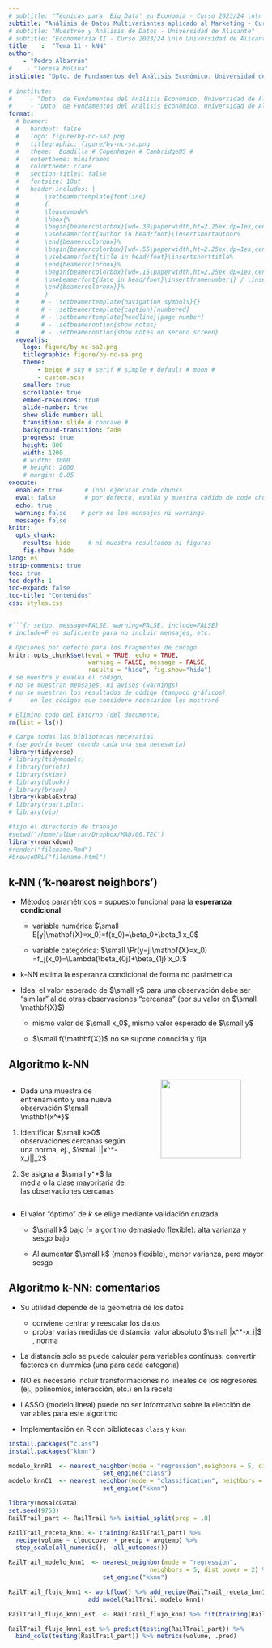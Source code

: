 ```yaml
---
# subtitle: "Técnicas para 'Big Data' en Economía - Curso 2023/24 \n\n Universidad de Alicante"
subtitle: "Análisis de Datos Multivariantes aplicado al Marketing - Curso 2023/24 \n\n Universidad de Alicante"
# subtitle: "Muestreo y Análisis de Datos - Universidad de Alicante"
# subtitle: "Econometría II - Curso 2023/24 \n\n Universidad de Alicante"
title    :  "Tema 11 - kNN"
author:  
    - "Pedro Albarrán"
#    - "Teresa Molina"
institute: "Dpto. de Fundamentos del Análisis Económico. Universidad de Alicante"
   
# institute: 
#     - "Dpto. de Fundamentos del Análisis Económico. Universidad de Alicante"
#     - "Dpto. de Fundamentos del Análisis Económico. Universidad de Alicante"
format:
  # beamer:
  #   handout: false
  #   logo: figure/by-nc-sa2.png
  #   titlegraphic: figure/by-nc-sa.png
  #   theme:  Boadilla # Copenhagen # CambridgeUS #
  #   outertheme: miniframes
  #   colortheme: crane
  #   section-titles: false
  #   fontsize: 10pt
  #   header-includes: |
  #       \setbeamertemplate{footline}
  #       {
  #       \leavevmode%
  #       \hbox{%
  #       \begin{beamercolorbox}[wd=.30\paperwidth,ht=2.25ex,dp=1ex,center]{author in head/foot}%
  #       \usebeamerfont{author in head/foot}\insertshortauthor%
  #       \end{beamercolorbox}%
  #       \begin{beamercolorbox}[wd=.55\paperwidth,ht=2.25ex,dp=1ex,center]{title in head/foot}%
  #       \usebeamerfont{title in head/foot}\insertshorttitle%
  #       \end{beamercolorbox}%
  #       \begin{beamercolorbox}[wd=.15\paperwidth,ht=2.25ex,dp=1ex,center]{date in head/foot}%
  #       \usebeamerfont{date in head/foot}\insertframenumber{} / \inserttotalframenumber
  #       \end{beamercolorbox}}%
  #       }
  #      # - \setbeamertemplate{navigation symbols}{}
  #      # - \setbeamertemplate{caption}[numbered]
  #      # - \setbeamertemplate{headline}[page number]
  #      # - \setbeameroption{show notes}
  #      # - \setbeameroption{show notes on second screen}
  revealjs:
    logo: figure/by-nc-sa2.png
    titlegraphic: figure/by-nc-sa.png
    theme:  
        - beige # sky # serif # simple # default # moon #  
        - custom.scss
    smaller: true
    scrollable: true
    embed-resources: true
    slide-number: true
    show-slide-number: all
    transition: slide # concave # 
    background-transition: fade
    progress: true
    height: 800
    width: 1200
    # width: 3000
    # height: 2000
    # margin: 0.05
execute:
  enabled: true      # (no) ejecutar code chunks
  eval: false        # por defecto, evalúa y muestra códido de code chunks
  echo: true
  warning: false    # pero no los mensajes ni warnings
  message: false
knitr:
  opts_chunk:
    results: hide     # ni muestra resultados ni figuras
    fig.show: hide
lang: es
strip-comments: true
toc: true
toc-depth: 1
toc-expand: false
toc-title: "Contenidos"
css: styles.css
---
```



```r
#```{r setup, message=FALSE, warning=FALSE, include=FALSE} 
# include=F es suficiente para no incluir mensajes, etc.

# Opciones por defecto para los fragmentos de código
knitr::opts_chunk$set(eval = TRUE, echo = TRUE, 
                      warning = FALSE, message = FALSE,
                      results = "hide", fig.show="hide")
# se muestra y evalúa el código,
# no se muestran mensajes, ni avisos (warnings)
# no se muestran los resultados de código (tampoco gráficos)
#     en los códigos que considere necesarios los mostraré

# Elimino todo del Entorno (del documento)
rm(list = ls())       

# Cargo todas las bibliotecas necesarias
# (se podría hacer cuando cada una sea necesaria)
library(tidyverse)
# library(tidymodels)
# library(printr)
# library(skimr)
# library(dlookr)
# library(broom)
library(kableExtra)
# library(rpart.plot)
# library(vip)

#fijo el directorio de trabajo
#setwd("/home/albarran/Dropbox/MAD/00.TEC")
library(rmarkdown)
#render("filename.Rmd")     
#browseURL("filename.html")
```

## k-NN ('k-nearest neighbors')
 
 * Métodos paramétricos = supuesto funcional para la **esperanza condicional** 
 
    + variable numérica $\small E[y|\mathbf{X}=x_0]=f(x_0)=\beta_0+\beta_1 x_0$
    
    + variable categórica: $\small \Pr(y=j|\mathbf{X}=x_0) =f_j(x_0)=\Lambda(\beta_{0j}+\beta_{1j} x_0)$


<!--
   + variable binaria: $\small E[y|\mathbf{X}=x_0]=\Pr(y=1|\mathbf{X}=x_0) =f(x_0)=\Lambda(\beta_{0}+\beta_{1} x_0)$

-->
 
 * k-NN estima la esperanza condicional de forma no parámetrica <!--(predice sin construir un modelo)-->
 
 * Idea: el valor esperado de $\small y$ para una observación debe ser "similar" al de otras observaciones "cercanas" (por su valor en  $\small \mathbf{X}$)

    + mismo valor de $\small x_0$, mismo valor esperado de $\small y$
    
    + $\small f(\mathbf{X})$ no se supone conocida y fija

<!--    
## Algoritmo k-NN

* Datos unos datos de entrenamiento $\small\{\mathbf{X}_{n\times p}, y_{n\times 1} \}$ y un parámetro $\small k>0$ entero
    
* Para una nueva observación $\small \mathbf{x^*}$ (prueba)


1. Identificar $\small D(\mathbf{x^*})$: las $\small k$ observaciones en los datos de entrenamiento más cercanas, según una medida de distancia (típicamente la norma $\small ||x^*-x_i||_2$ 

2. Estimar la esperanza/probabilidad condicional de $\small y$ con las observaciones de $\small D(\mathbf{x^*})$ y obtener

    * la media para $\small y$ numérica: $\small E[y|\mathbf{X}=x^*] \approx \frac{1}{k}\sum_{i\in D(\mathbf{x^*})} y_i$

    * la clase mayoritaria para categórica: $\small \Pr[y=j|\mathbf{X}=x^*] \approx \frac{1}{k}\sum_{i\in D(\mathbf{x^*})} I(y_i = j)$

3. Asignárselo como valor predicho a $\mathbf{x^*}$

-->

## Algoritmo k-NN 

:::: {style="display: grid; grid-template-columns: 1fr 1fr; grid-column-gap: 10px; "}

::: {}

* Dada una muestra de entrenamiento y una nueva observación $\small \mathbf{x^*}$

1. Identificar $\small k>0$ observaciones cercanas según una norma, ej., $\small ||x^*-x_i||_2$ 

2. Se asigna a $\small y^*$ la media o la clase mayoritaria de las observaciones cercanas

:::


::: {}

<center>
![](figure/knn_cropped-1.png){width=80%}
</center>

:::

::::

<!--
* No necesita un proceso de entrenamiento previo: lo hace sobre la marcha.

* Simple y fácil de entender 

* Puede tardar en calcular predicciones (procesa en el momento)
-->

* El valor "óptimo" de $k$ se elige mediante validación cruzada.

    * $\small k$ bajo (= algoritmo demasiado flexible): alta varianza y sesgo bajo

    * Al aumentar $\small k$ (menos flexible), menor varianza, pero mayor sesgo

## Algoritmo k-NN: comentarios


* Su utilidad depende de la geometría de los datos

  + conviene centrar y reescalar los datos 
  + probar varias medidas de distancia: valor absoluto $\small |x^*-x_i|$ , norma <!--(`dist_power`)-->

<!--`step_scale(all_numeric(), -all_outcomes())`-->

<!--     
     + si una variable tiene una escala ancha puede perjudicar todo el proceso.
-->


* La distancia solo se puede calcular para variables continuas: convertir factores en dummies (una para cada categoría) <!--: `step_dummy_multi_choice()`)-->
 
* NO es necesario incluir transformaciones no lineales de los regresores (ej., polinomios, interacción, etc.)  en la receta 

<!-- el algoritmo no-paramétrico se encarga de la no-linealidad -->

* LASSO (modelo lineal) puede no ser informativo sobre la elección de variables para este algoritmo

<!--
diferentes variables vs supuestos vs flexibilidad
-->




* Implementación en R con bibliotecas `class` y `kknn`<!--, con interfaz único en `tidymodels` para regresión y clasificación-->


```r
install.packages("class")
install.packages("kknn")
```

   
```r
modelo_knnR1  <- nearest_neighbor(mode = "regression",neighbors = 5, dist_power = 2) %>% 
                          set_engine("class")
modelo_knnC1  <- nearest_neighbor(mode = "classification", neighbors = tune(), dist_power = 2) %>% 
                          set_engine("kknn")
```

<!--

## k-NN con `tidymodels`

```r
library(tidymodels)
censo <- read_csv("data/census.csv") %>% mutate(income = factor(income))
set.seed(7482)
censo_part <- censo %>% initial_split(prop = .8)

censo_receta_knn1 <- training(censo_part) %>%
  recipe(income ~ age + education_1 +  capital_gain + hours_per_week + sex + race) %>% 
  step_dummy_multi_choice(all_nominal(), -all_outcomes()) %>% 
  step_scale(all_numeric(), -all_outcomes()) %>% step_center(all_numeric(), -all_outcomes()) 

censo_modelo_knn1  <- nearest_neighbor(mode = "classification", neighbors = 5, 
                                       dist_power = 2) %>% set_engine("kknn")

censo_flujo_knn1_est  <- workflow() %>% add_recipe(censo_receta_knn1) %>% 
                      add_model(censo_modelo_knn1) %>% fit(data = training(censo_part)) 

censo_flujo_knn1_est %>% predict(testing(censo_part)) %>% 
  bind_cols(testing(censo_part)) %>% accuracy(income, .pred_class) 
```

<!--
## k-NN con `tidymodels` (cont.)
-->

```r
library(mosaicData)
set.seed(9753)
RailTrail_part <- RailTrail %>% initial_split(prop = .8)

RailTrail_receta_knn1 <- training(RailTrail_part) %>%
  recipe(volume ~ cloudcover + precip + avgtemp) %>% 
  step_scale(all_numeric(), -all_outcomes())

RailTrail_modelo_knn1  <- nearest_neighbor(mode = "regression",
                                       neighbors = 5, dist_power = 2) %>% 
                          set_engine("kknn")

RailTrail_flujo_knn1 <- workflow() %>% add_recipe(RailTrail_receta_knn1) %>% 
                      add_model(RailTrail_modelo_knn1)

RailTrail_flujo_knn1_est  <- RailTrail_flujo_knn1 %>% fit(training(RailTrail_part)) 

RailTrail_flujo_knn1_est %>% predict(testing(RailTrail_part)) %>% 
  bind_cols(testing(RailTrail_part)) %>% metrics(volume, .pred) 
```

<!--
```r
set.seed(9753)
RailTrail_cv <- RailTrail_entren %>% vfold_cv(v=10)

RailTrail_modelo_knn1  <- nearest_neighbor(mode = "regression",
                                           neighbors = tune(), dist_power = 2) %>% 
  set_engine("kknn")

RailTrail_flujo_knn1 <- workflow() %>% add_recipe(RailTrail_receta_knn1) %>% 
  add_model(RailTrail_modelo_knn1)


vecinos_grid <- grid_regular(neighbors(range = c(1, 15), trans = NULL),     # rango
                           levels = 15)          

vecinos_tuned <- RailTrail_flujo_knn1 %>% 
  tune_grid(
    resamples = RailTrail_cv, 
    metrics   = metric_set(rmse),
    grid      = vecinos_grid
  )

vecinos_tuned %>% show_best()
```
-->
